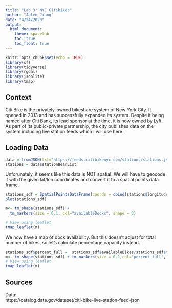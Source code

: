 ```yaml
---
title: "Lab 3: NYC Citibikes"
author: "Jalen Jiang"
date: "4/24/2020"
output: 
  html_document:
    theme: spacelab
    toc: true
    toc_float: true
---
```


```r
knitr::opts_chunk$set(echo = TRUE)
library(sf)
library(tidyverse)
library(rgdal)
library(jsonlite)
library(tmap)
```

## Context

Citi Bike is the privately-owned bikeshare system of New York City. It opened in 2013 and has successfully expanded its system. Despite it being named after Citi Bank, its lead sponsor at the time, it is now owned by Lyft. As part of its public-private partnership, the city publishes data on the system including live station feeds which I will use here.

## Loading Data


```r
data = fromJSON(txt="https://feeds.citibikenyc.com/stations/stations.json")
stations = data$stationBeanList
```

Unforunately, it seems like this data is NOT spatial. We will have to geocode it with the given lat/lon coordinates and convert it to a spatial points data frame.

```r
stations_sdf = SpatialPointsDataFrame(coords = cbind(stations$longitude, stations$latitude), data = stations, proj4string = CRS("+init=epsg:4326"))
plot(stations_sdf)
```



```r
m<- tm_shape(stations_sdf) + 
  tm_markers(size = 0.1, col="availableDocks", shape = 3)

# View using leaflet 
tmap_leaflet(m)
```

We now have a map of dock availability. But this doesn't adjust for total number of bikes, so let's calculate percentage capacity instead.

```r
stations_sdf$percent_full =  stations_sdf$availableBikes/stations_sdf$totalDocks
m<- tm_shape(stations_sdf) + tm_markers(size = 0.1,col="percent_full", shape = 3)                                                                                                                                                                                                
# View using leaflet 
tmap_leaflet(m)
```


## Sources

Data:  
https://catalog.data.gov/dataset/citi-bike-live-station-feed-json
